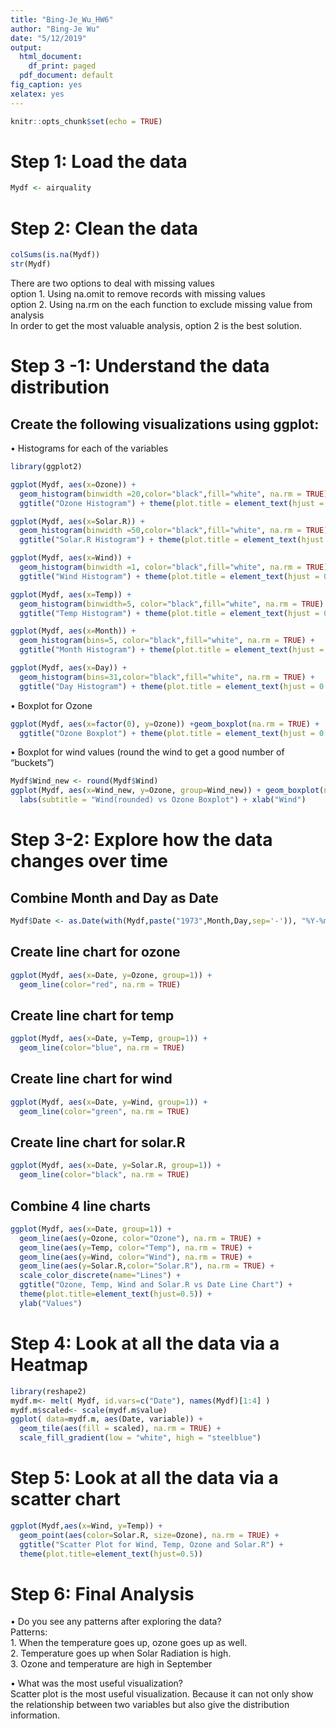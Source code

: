```yaml
---
title: "Bing-Je_Wu_HW6"
author: "Bing-Je Wu"
date: "5/12/2019"
output:
  html_document:
    df_print: paged
  pdf_document: default
fig_caption: yes
xelatex: yes
---
```

```r
knitr::opts_chunk$set(echo = TRUE)
```
# Step 1: Load the data
```r
Mydf <- airquality
```

# Step 2: Clean the data
```r
colSums(is.na(Mydf))
str(Mydf)
```
There are two options to deal with missing values  
option 1. Using na.omit to remove records with missing values  
option 2. Using na.rm on the each function to exclude missing value from analysis  
In order to get the most valuable analysis, option 2 is the best solution.   

# Step 3 -1: Understand the data distribution
## Create the following visualizations using ggplot:
• Histograms for each of the variables

```r
library(ggplot2)
```
```r
ggplot(Mydf, aes(x=Ozone)) + 
  geom_histogram(binwidth =20,color="black",fill="white", na.rm = TRUE) +
  ggtitle("Ozone Histogram") + theme(plot.title = element_text(hjust = 0.5))
```
```r
ggplot(Mydf, aes(x=Solar.R)) + 
  geom_histogram(binwidth =50,color="black",fill="white", na.rm = TRUE) +
  ggtitle("Solar.R Histogram") + theme(plot.title = element_text(hjust = 0.5))
```
```r
ggplot(Mydf, aes(x=Wind)) + 
  geom_histogram(binwidth =1, color="black",fill="white", na.rm = TRUE) +
  ggtitle("Wind Histogram") + theme(plot.title = element_text(hjust = 0.5))

```
```r
ggplot(Mydf, aes(x=Temp)) + 
  geom_histogram(binwidth=5, color="black",fill="white", na.rm = TRUE) +
  ggtitle("Temp Histogram") + theme(plot.title = element_text(hjust = 0.5))
```
```r
ggplot(Mydf, aes(x=Month)) + 
  geom_histogram(bins=5, color="black",fill="white", na.rm = TRUE) +
  ggtitle("Month Histogram") + theme(plot.title = element_text(hjust = 0.5))
```
```r
ggplot(Mydf, aes(x=Day)) + 
  geom_histogram(bins=31,color="black",fill="white", na.rm = TRUE) +
  ggtitle("Day Histogram") + theme(plot.title = element_text(hjust = 0.5))
```

• Boxplot for Ozone
```r
ggplot(Mydf, aes(x=factor(0), y=Ozone)) +geom_boxplot(na.rm = TRUE) +
  ggtitle("Ozone Boxplot") + theme(plot.title = element_text(hjust = 0.5))
```

• Boxplot for wind values (round the wind to get a good number of “buckets”)
```r
Mydf$Wind_new <- round(Mydf$Wind)
ggplot(Mydf, aes(x=Wind_new, y=Ozone, group=Wind_new)) + geom_boxplot(na.rm = TRUE) + 
  labs(subtitle = "Wind(rounded) vs Ozone Boxplot") + xlab("Wind")
```

# Step 3-2: Explore how the data changes over time
## Combine Month and Day as Date
```r
Mydf$Date <- as.Date(with(Mydf,paste("1973",Month,Day,sep='-')), "%Y-%m-%d")
```

## Create line chart for ozone
```r
ggplot(Mydf, aes(x=Date, y=Ozone, group=1)) + 
  geom_line(color="red", na.rm = TRUE) 
```

## Create line chart for temp
```r
ggplot(Mydf, aes(x=Date, y=Temp, group=1)) + 
  geom_line(color="blue", na.rm = TRUE) 
```

## Create line chart for wind
```r
ggplot(Mydf, aes(x=Date, y=Wind, group=1)) + 
  geom_line(color="green", na.rm = TRUE)
```

## Create line chart for solar.R
```r
ggplot(Mydf, aes(x=Date, y=Solar.R, group=1)) + 
  geom_line(color="black", na.rm = TRUE)
```

## Combine 4 line charts
```r
ggplot(Mydf, aes(x=Date, group=1)) +
  geom_line(aes(y=Ozone, color="Ozone"), na.rm = TRUE) +
  geom_line(aes(y=Temp, color="Temp"), na.rm = TRUE) +
  geom_line(aes(y=Wind, color="Wind"), na.rm = TRUE) +
  geom_line(aes(y=Solar.R,color="Solar.R"), na.rm = TRUE) +
  scale_color_discrete(name="Lines") +
  ggtitle("Ozone, Temp, Wind and Solar.R vs Date Line Chart") +
  theme(plot.title=element_text(hjust=0.5)) +
  ylab("Values")
```

# Step 4: Look at all the data via a Heatmap
```r
library(reshape2)
mydf.m<- melt( Mydf, id.vars=c("Date"), names(Mydf)[1:4] )
mydf.m$scaled<- scale(mydf.m$value)
ggplot( data=mydf.m, aes(Date, variable)) + 
  geom_tile(aes(fill = scaled), na.rm = TRUE) + 
  scale_fill_gradient(low = "white", high = "steelblue")
```

# Step 5: Look at all the data via a scatter chart
```r
ggplot(Mydf,aes(x=Wind, y=Temp)) + 
  geom_point(aes(color=Solar.R, size=Ozone), na.rm = TRUE) +
  ggtitle("Scatter Plot for Wind, Temp, Ozone and Solar.R") +
  theme(plot.title=element_text(hjust=0.5))
```

# Step 6: Final Analysis
• Do you see any patterns after exploring the data?  
Patterns:  
1. When the temperature goes up, ozone goes up as well.  
2. Temperature goes up when Solar Radiation is high.  
3. Ozone and temperature are high in September  

• What was the most useful visualization?  
Scatter plot is the most useful visualization. Because it can not only show the relationship between two variables but also give the distribution information.